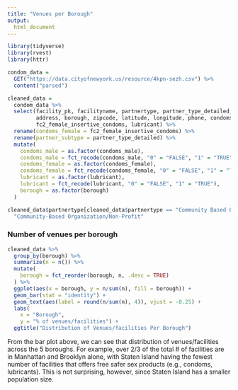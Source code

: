 ```yaml
---
title: "Venues per Borough"
output: 
  html_document
---
```


```r
library(tidyverse)
library(rvest)
library(httr)
```

```r
condom_data = 
  GET("https://data.cityofnewyork.us/resource/4kpn-sezh.csv") %>% 
  content("parsed")

cleaned_data = 
  condom_data %>% 
  select(facility_pk, facilityname, partnertype, partner_type_detailed, 
         address, borough, zipcode, latitude, longitude, phone, condoms_male,
         fc2_female_insertive_condoms, lubricant) %>% 
  rename(condoms_female = fc2_female_insertive_condoms) %>% 
  rename(partner_subtype = partner_type_detailed) %>% 
  mutate(
    condoms_male = as.factor(condoms_male), 
    condoms_male = fct_recode(condoms_male, "0" = "FALSE", "1" = "TRUE"),
    condoms_female = as.factor(condoms_female),
    condoms_female = fct_recode(condoms_female, "0" = "FALSE", "1" = "TRUE"),
    lubricant = as.factor(lubricant),
    lubricant = fct_recode(lubricant, "0" = "FALSE", "1" = "TRUE"),
    borough = as.factor(borough)
  )

cleaned_data$partnertype[cleaned_data$partnertype == "Community Based Organization/Non-Profit"] =
  "Community-Based Organization/Non-Profit"
```  

### Number of venues per borough  
```r
cleaned_data %>% 
  group_by(borough) %>% 
  summarize(n = n()) %>% 
  mutate(
    borough = fct_reorder(borough, n, .desc = TRUE)
  ) %>% 
  ggplot(aes(x = borough, y = n/sum(n), fill = borough)) +
  geom_bar(stat = "identity") + 
  geom_text(aes(label = round(n/sum(n), 4)), vjust = -0.25) +
  labs(
    x = "Borough",
    y = "% of venues/facilities") + 
  ggtitle("Distribution of Venues/facilities Per Borough")
```

From the bar plot above, we can see that distribution of venues/facilities across the 5 boroughs. For example, over 2/3 of the total # of facilities are in Manhattan and Brooklyn alone, with Staten Island having the fewest number of facilities that offers free safer sex products (e.g., condoms, lubricants). This is not surprising, however, since Staten Island has a smaller population size. 

